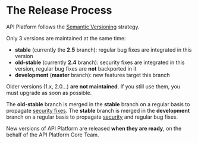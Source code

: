 # The Release Process

API Platform follows the [Semantic Versioning](https://semver.org) strategy.

Only 3 versions are maintained at the same time:

-   **stable** (currently the **2.5** branch): regular bug fixes are integrated in this version
-   **old-stable** (currently **2.4** branch): security fixes are integrated in this version, regular bug fixes are **not** backported in it
-   **development** (**master** branch): new features target this branch

Older versions (1.x, 2.0...) **are not maintained**. If you still use them, you must upgrade as soon as possible.

The **old-stable** branch is merged in the **stable** branch on a regular basis to propagate [security fixes](security.md).
The **stable** branch is merged in the **development** branch on a regular basis to propagate [security](security.md) and regular bug fixes.

New versions of API Platform are released **when they are ready**, on the behalf of the API Platform Core Team.
